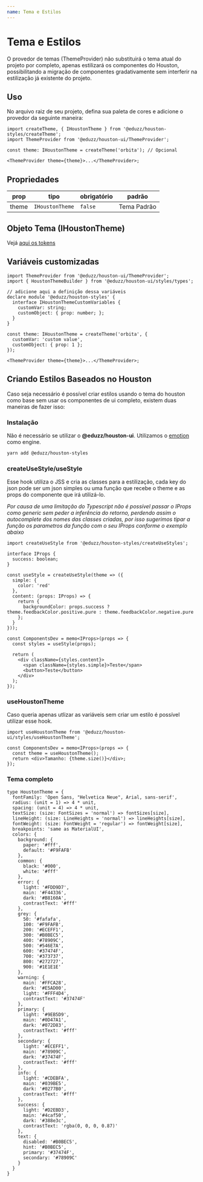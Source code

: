 ```yaml
---
name: Tema e Estilos
---
```


# Tema e Estilos

O provedor de temas (ThemeProvider) não substituirá o tema atual do projeto por completo, apenas estilizará os componentes do Houston,
possibilitando a migração de componentes gradativamente sem interferir na estilização já existente do projeto.

## Uso

No arquivo raiz de seu projeto, defina sua paleta de cores e adicione o provedor da seguinte maneira:

```tsx
import createTheme, { IHoustonTheme } from '@eduzz/houston-styles/createTheme';
import ThemeProvider from '@eduzz/houston-ui/ThemeProvider';

const theme: IHoustonTheme = createTheme('orbita'); // Opcional

<ThemeProvider theme={theme}>...</ThemeProvider>;
```

## Propriedades

| prop  | tipo            | obrigatório | padrão      |
| ----- | --------------- | ----------- | ----------- |
| theme | `IHoustonTheme` | `false`     | Tema Padrão |

## Objeto Tema (IHoustonTheme)

Vejá [aqui os tokens](/houston/tokens/example)

## Variáveis customizadas

```tsx
import ThemeProvider from '@eduzz/houston-ui/ThemeProvider';
import { HoustonThemeBuilder } from '@eduzz/houston-ui/styles/types';

// adicione aqui a definição dessa variáveis
declare module '@eduzz/houston-styles' {
  interface IHoustonThemeCustomVariables {
    customVar: string;
    customObject: { prop: number; };
  }
}

const theme: IHoustonTheme = createTheme('orbita', {
  customVar: 'custom value',
  customObject: { prop: 1 };
});

<ThemeProvider theme={theme}>...</ThemeProvider>;
```

## Criando Estilos Baseados no Houston

Caso seja necessário é possível criar estilos usando o tema do houston como base sem usar os componentes de ui completo,
existem duas maneiras de fazer isso:

### Instalação

Não é necessário se utilizar o **@eduzz/houston-ui**. Utilizamos o [emotion](https://emotion.sh) como engine.

```bash
yarn add @eduzz/houston-styles
```

### createUseStyle/useStyle

Esse hook utiliza o JSS e cria as classes para a estilização, cada key do json pode ser um json simples ou uma função
que recebe o theme e as props do componente que irá utilizá-lo.

_Por causa de uma limitação do Typescript não é possível passar o IProps como generic sem peder a inferência do retorno,_
_perdendo assim o autocomplete dos nomes das classes criadas, por isso sugerimos tipar a função os parametros da função com_
_o seu IProps conforme o exemplo abaixo_

```tsx
import createUseStyle from '@eduzz/houston-styles/createUseStyles';

interface IProps {
  success: boolean;
}

const useStyle = createUseStyle(theme => ({
  simple: {
    color: 'red'
  },
  content: (props: IProps) => {
    return {
      backgroundColor: props.success ? theme.feedbackColor.positive.pure : theme.feedbackColor.negative.pure
    };
  }
}));

const ComponentsDev = memo<IProps>(props => {
  const styles = useStyle(props);

  return (
    <div className={styles.content}>
      <span className={styles.simple}>Teste</span>
      <button>Teste</button>
    </div>
  );
});
```

### useHoustonTheme

Caso queria apenas utlizar as variáveis sem criar um estilo é possível utilizar esse hook.

```tsx
import useHoustonTheme from '@eduzz/houston-ui/styles/useHoustonTheme';

const ComponentsDev = memo<IProps>(props => {
  const theme = useHoustonTheme();
  return <div>Tamanho: {theme.size()}</div>;
});
```

### Tema completo

```tsx
type HoustonTheme = {
  fontFamily: 'Open Sans, "Helvetica Neue", Arial, sans-serif',
  radius: (unit = 1) => 4 * unit,
  spacing: (unit = 4) => 4 * unit,
  textSize: (size: FontSizes = 'normal') => fontSizes[size],
  lineHeight: (size: LineHeights = 'normal') => lineHeights[size],
  fontWeight: (size: FontWeight = 'regular') => fontWeight[size],
  breakpoints: 'same as MaterialUI',
  colors: {
    background: {
      paper: '#fff',
      default: '#F9FAFB'
    },
    common: {
      black: '#000',
      white: '#fff'
    },
    error: {
      light: '#FDD9D7',
      main: '#F44336',
      dark: '#B8160A',
      contrastText: '#fff'
    },
    grey: {
      50: '#fafafa',
      100: '#F9FAFB',
      200: '#ECEFF1',
      300: '#B0BEC5',
      400: '#78909C',
      500: '#546E7A',
      600: '#37474F',
      700: '#373737',
      800: '#272727',
      900: '#1E1E1E'
    },
    warning: {
      main: '#FFCA28',
      dark: '#E5AD00',
      light: '#FFF4D4',
      contrastText: '#37474F'
    },
    primary: {
      light: '#9EB5D9',
      main: '#0D47A1',
      dark: '#072D83',
      contrastText: '#fff'
    },
    secondary: {
      light: '#ECEFF1',
      main: '#78909C',
      dark: '#37474F',
      contrastText: '#fff'
    },
    info: {
      light: '#CDEBFA',
      main: '#039BE5',
      dark: '#0277B0',
      contrastText: '#fff'
    },
    success: {
      light: '#D2EBD3',
      main: '#4caf50',
      dark: '#388e3c',
      contrastText: 'rgba(0, 0, 0, 0.87)'
    },
    text: {
      disabled: '#B0BEC5',
      hint: '#B0BEC5',
      primary: '#37474F',
      secondary: '#78909C'
    }
  }
}
```
